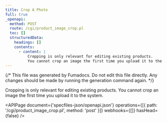 ```yaml
---
title: Crop A Photo
full: true
_openapi:
  method: POST
  route: /cgi/product_image_crop.pl
  toc: []
  structuredData:
    headings: []
    contents:
      - content: |
          Cropping is only relevant for editing existing products.
          You cannot crop an image the first time you upload it to the system.
---
```


{/* This file was generated by Fumadocs. Do not edit this file directly. Any changes should be made by running the generation command again. */}

Cropping is only relevant for editing existing products.
You cannot crop an image the first time you upload it to the system.

<APIPage
  document={'specfiles-json/openapi.json'}
  operations={[{ path: '/cgi/product_image_crop.pl', method: 'post' }]}
  webhooks={[]}
  hasHead={false}
/>
